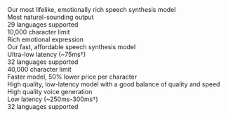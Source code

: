 <CardGroup cols={3} rows={1}>
  <Card title="Eleven Multilingual v2" href="/docs/models#multilingual-v2">
    Our most lifelike, emotionally rich speech synthesis model
    <div className="mt-4 space-y-2">
      <div className="text-sm">Most natural-sounding output</div>
      <div className="text-sm">29 languages supported</div>
      <div className="text-sm">10,000 character limit</div>
      <div className="text-sm">Rich emotional expression</div>
    </div>
  </Card>
  <Card title="Eleven Flash v2.5" href="/docs/models#flash-v25">
    Our fast, affordable speech synthesis model
    <div className="mt-4 space-y-2">
      <div className="text-sm">Ultra-low latency (~75ms&dagger;)</div>
      <div className="text-sm">32 languages supported</div>
      <div className="text-sm">40,000 character limit</div>
      <div className="text-sm">Faster model, 50% lower price per character</div>
    </div>
  </Card>
  <Card title="Eleven Turbo v2.5" href="/docs/models#turbo-v25">
    High quality, low-latency model with a good balance of quality and speed
    <div className="mt-4 space-y-2">
      <div className="text-sm">High quality voice generation</div>
      <div className="text-sm">Low latency (~250ms-300ms&dagger;)</div>
      <div className="text-sm">32 languages supported</div>
    </div>
  </Card>
</CardGroup>

